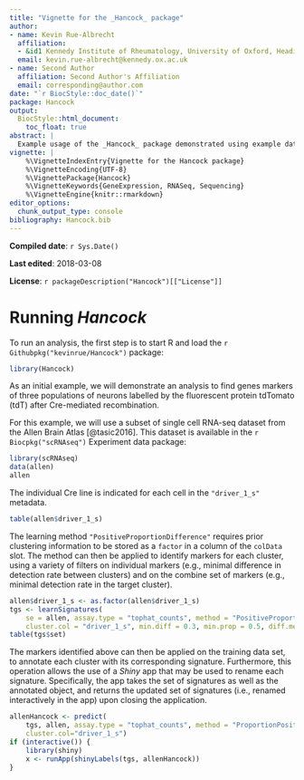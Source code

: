 ```yaml
---
title: "Vignette for the _Hancock_ package"
author:
- name: Kevin Rue-Albrecht
  affiliation:
  - &id1 Kennedy Institute of Rheumatology, University of Oxford, Headington, Oxford OX3 7FY, UK.
  email: kevin.rue-albrecht@kennedy.ox.ac.uk
- name: Second Author
  affiliation: Second Author's Affiliation
  email: corresponding@author.com
date: "`r BiocStyle::doc_date()`"
package: Hancock
output: 
  BiocStyle::html_document:
    toc_float: true
abstract: |
  Example usage of the _Hancock_ package demonstrated using example data sets.
vignette: |
    %\VignetteIndexEntry{Vignette for the Hancock package}
    %\VignetteEncoding{UTF-8}
    %\VignettePackage{Hancock}
    %\VignetteKeywords{GeneExpression, RNASeq, Sequencing}
    %\VignetteEngine{knitr::rmarkdown}
editor_options: 
  chunk_output_type: console
bibliography: Hancock.bib
---
```


**Compiled date**: `r Sys.Date()`

**Last edited**: 2018-03-08

**License**: `r packageDescription("Hancock")[["License"]]`

# Running _Hancock_

To run an analysis, the first step is to start R and load the `r Githubpkg("kevinrue/Hancock")` package:

```r
library(Hancock)
```

As an initial example, we will demonstrate an analysis to find genes markers of three populations of neurons labelled by the fluorescent protein tdTomato (tdT) after Cre-mediated recombination.

For this example, we will use a subset of single cell RNA-seq dataset from the Allen Brain Atlas [@tasic2016].
This dataset is available in the `r Biocpkg("scRNAseq")` Experiment data package:

```r
library(scRNAseq)
data(allen)
allen
```

The individual Cre line is indicated for each cell in the `"driver_1_s"` metadata.

```r
table(allen$driver_1_s)
```

The learning method `"PositiveProportionDifference"` requires prior clustering information to be stored as a `factor` in a column of the `colData` slot.
The method can then be applied to identify markers for each cluster, using a variety of filters on individual markers (e.g., minimal difference in detection rate between clusters) and on the combine set of markers (e.g., minimal detection rate in the target cluster).

```r
allen$driver_1_s <- as.factor(allen$driver_1_s)
tgs <- learnSignatures(
    se = allen, assay.type = "tophat_counts", method = "PositiveProportionDifference",
    cluster.col = "driver_1_s", min.diff = 0.3, min.prop = 0.5, diff.method = "min")
table(tgs$set)
```

The markers identified above can then be applied on the training data set, to annotate each cluster with its corresponding signature.
Furthermore, this operation allows the use of a _Shiny_ app that may be used to rename each signature.
Specifically, the app takes the set of signatures as well as the annotated object, and returns the updated set of signatures (i.e., renamed interactively in the app) upon closing the application.

```r
allenHancock <- predict(
    tgs, allen, assay.type = "tophat_counts", method = "ProportionPositive",
    cluster.col="driver_1_s")
if (interactive()) {
    library(shiny)
    x <- runApp(shinyLabels(tgs, allenHancock))
}
```
